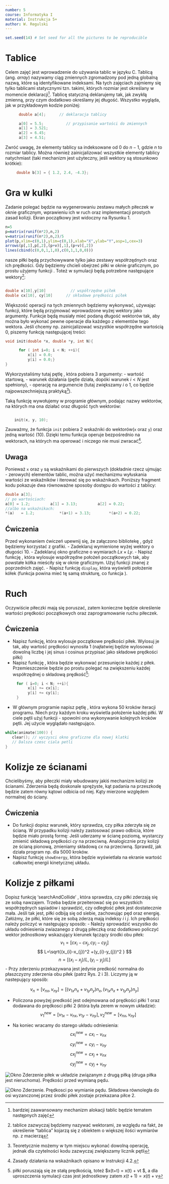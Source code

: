 ```yaml
---
number: 5
course: Informatyka I
material: Instrukcja 5+
author: W. Regulski
---
```


```r
set.seed(14) # Set seed for all the pictures to be reproducible
```

# Tablice
Celem zajęć jest wprowadzenie do używania tablic w języku C. Tablicą (ang. *array*) nazywamy ciąg zmiennych zgromadzony pod jedną globalną nazwą, które są identyfikowane indeksami. 
Na tych zajęciach zajmiemy się tylko tablicami statycznymi tzn. takimi, których rozmiar jest określany w momencie deklaracji^[bardziej zaawansowany mechanizm alokacji tablic będzie tematem następnych zajęć].
Tablicę statyczną deklarujemy tak, jak zwykłą zmienną, przy czym dodatkowo określamy jej długość. Wszystko wygląda, jak w przykładowym kodzie poniżej:

```c++
      double a[4];    	// deklaracja tablicy

      a[0] = 5.5;		   // przypisanie wartości do zmiennych
      a[1] = 3.521;
      a[2] = 6.45;
      a[3] = 4.51;

```
Zwróć uwagę, że elementy tablicy sa indeksowane od $0$ do $n-1$, gdzie $n$ to rozmiar tablicy. Można również zainicjalizować wszystkie elementy tablicy natychmiast (taki mechanizm jest użyteczny, jeśli wektory są stosunkowo krótkie):
```c++
     double b[3] = { 1.2, 2.4, -4.3};
```

# Gra w kulki

Zadanie polegać będzie na wygenerowaniu zestawu małych piłeczek w oknie graficznym, wprawieniu ich w ruch oraz implementacji prostych zasad kolizji. Ekran początkowy jest widoczny na Rysunku 1.
```r
n=5
p=matrix(runif(n*2),n,2)
v=matrix(runif(n*2),n,2)/5
plot(p,xlim=c(0,1),ylim=c(0,1),xlab="X",ylab="Y",asp=1,cex=3)
arrows(p[,1],p[,2],(p+v)[,1],(p+v)[,2])
lines(cbind(c(0,0,1,1,0),c(0,1,1,0,0)))
```

nasze piłki będą przychowywane tylko jako zestawy współrzędnych oraz ich prędkości. Gdy będziemy chcieli obejrzeć piłki w oknie graficznym, po prostu użyjemy funkcji \verb|circle|. Toteż w symulacji będą potrzebne następujące wektory^[tablice zazwyczaj będziemy nazywać wektorami, ze względu na fakt, że określenie "tablica" kojarzą się z obiektem o większej ilości wymiarów np. z macierzą]:
```c++ 

double x[10],y[10]           // współrzędne piłek
double cx[10], cy[10]      // składowe prędkości piłek

```

\subsection* {Pętla `for`}

Większość operacji na tych zmiennych będziemy wykonywać, używając funkcji, które będą przyjmować wprowadzone wyżej wektory jako argumenty. Funkcje będą musiały mieć podaną długość wektorów tak, aby można było wykonać pewne operacje dla każdego z elementów tego wektora.
Jeśli chcemy np. zainicjalizować wszystkie współrzędne wartością $0$, piszemy funkcję następującej treści:

```c++
void init(double *x, double *y, int N){

      for ( int i=0; i < N; ++i){
          x[i] = 0.0;
          y[i] = 0.0;}
}
```



Wykorzystaliśmy tutaj pętlę \verb|for|, która pobiera 3 argumenty:
- wartość startową,
- warunek działania (pętle działa, dopóki warunek $i<N$ jest spełniony),
- operację na argumencie (tutaj zwiększamy $i$ o 1, co będzie najpowszechniejszą praktyką^[Teoretycznie możemy w tym miejscu wykonać dowolną operację, jednak dla czytelności kodu zazwyczaj zwiększamy licznik pętli]).

Taką funkcję wywołujemy w programie głównym, podając nazwy wektorów, na których ma ona działać oraz długość tych wektorów:

```c++

	init(x, y, 10);

```

Zauważmy, że funkcja `init` pobiera 2 wskaźniki do wektorów(`x` oraz `y`) oraz jedną wartość (10). Dzięki temu funkcja operuje bezpośrednio na wektorach, na których ma operować i niczego nie musi zwracać^[Zasady działania na wskaźnikach opisano w Instrukcji 4.2.]. 


## Uwaga
Ponieważ `x` oraz `y` są wskaźnikami do pierwszych (dokładnie rzecz ujmując - zerowych) elementów tablic, można użyć mechanizmu wyłuskania wartości ze wskaźników i iterować się po wskaźnikach. Poniższy fragment kodu pokazuje dwa równoważne sposoby dostępu do wartości z tablicy:

```c++
double a[3];
// po wartościach:
a[0] = 1.2;         a[1] = 3.13;         a[2] = 0.22;
//albo na wskaźnikach:
*(a)   = 1.2;           *(a+1) = 3.13;        *(a+2) = 0.22;
```


## Ćwiczenia
Przed wykonaniem ćwiczeń upewnij się, że załączono bibliotekę \verb|winbgi2.h|, gdyż będziemy korzystać z grafiki.
- Zadeklaruj wymienione wyżej wektory o długości 10.
- Zadeklaruj okno graficzne o wymiarach $Lx \times Ly$.
- Napisz funkcję \verb|init|, która wylosuje współrzędne położeń początkowych tak, aby powstałe kółka mieściły się w oknie graficznym. Użyj funkcji \verb|rand()| znanej z poprzednich zajęć.
- Napisz funkcję `display`, która wyświetli położenie kółek (funkcja powina mieć tę samą strukturę, co funkcja \verb|init|).


# Ruch

Oczywiście piłeczki mają się poruszać, zatem konieczne będzie określenie wartości prędkości początkowych oraz zaprogramowanie ruchu piłeczek.


## Ćwiczenia

- Napisz funkcję, która wylosuje początkowe prędkości piłek. Wylosuj je tak, aby wartość prędkości wynosiła 1 
   (najłatwiej będzie wylosować dowolną liczbę i jej sinus i cosinus przypisać jako składowe prędkości piłki)
- Napisz funkcję \verb|run|, która będzie wykonwać przesunięcie każdej z piłek. Przemieszczenie będzie po prostu polegać na zwiększeniu każdej współrzędnej o składową prędkość^[piłki poruszają się ze stałą prędkością, toteż $x(t+\Delta t) = x(t) + v\Delta t $, a dla uproszczenia symulacji czas jest jednostkowy zatem $x(t+1) = x(t) + v$]:

```c++
     for ( i=0; i < N; ++i){
          x[i] += cx[i];
          y[i] += cy[i];
     }
```

- W głównym programie napisz pętlę \verb|while|, która wykona 50 kroków iteracji programu. Niech przy każdym kroku wyświetla położenie każdej piłki. W ciele pętli użyj funkcji \verb|animate(100)| - spowolni ona wykonywanie kolejnych kroków pętli. Jej użycie wyglądało następująco.

```c++
while(animate(100)) {
   clear(); // wyczysci okno graficzne dla nowej klatki
   // Dalsza czesc ciala petli
}
```


# Kolizje ze ścianami
Chcielibyśmy, aby piłeczki miały wbudowany jakiś mechanizm kolizji ze ścianami. 
Zderzenia będą doskonale sprężyste, kąt padania na przeszkodę będzie zatem równy kątowi odbicia od niej. Kąty mierzone względem normalnej do ściany.

## Ćwiczenia
- Do funkcji \verb|run| dopisz warunek, który sprawdza, czy piłka zderzyła się ze ścianą. W przypadku kolizji należy zastosować prawo odbicia, które będzie miało prostą formę:
Jeśli uderzamy w ścianę poziomą, wystarczy zmienić składową prędkości $cy$ na przeciwną. Analogicznie przy kolizji ze ścianą pionową, zmieniamy składową $cx$ na przeciwną.
Sprawdź, jak działa program np. dla 5000 kroków.
- Napisz funkcję `showEnergy`, która będzie wyświetlała na ekranie wartość całkowitej energii kinetycznej układu.



# Kolizje z piłkami

Dopisz funkcję 'searchAndCollide' , która sprawdza, czy piłki zderzają się ze sobą nawzajem.
Trzeba będzie przeiterować się po wszystkich współrzędnych sąsiadów i sprawdzić, czy odległość piłek jest dostatecznie mała.
Jeśli tak jest, piłki odbiją się od siebie, zachowując pęd oraz energię. 
Załóżmy, że piłki, które się ze sobą zderzą mają indeksy $i$ i $j$. Ich prędkości należy policzyć w następujący sposób:
- Należy sprowadzić wszystko do układu odniesienia zwiazanego z drugą piłeczką oraz dodatkowo policzyć wektor jednostkowy wskazujący kierunek łączący środki obu piłek:
$$
v_{1}= [cx_{i} - cx_{j}, cy_{i} - cy_{j}]
$$
$$
L=\sqrt{(x_{i}-x_{j})^2 +(y_{i}-y_{j})^2 }
$$
$$
n= [(x_{i}-x_{j})/L,(y_{i}-y_{j})/L]
$$
- Przy zderzeniu przekazywana jest jedynie predkość normalna do płaszczyzny zderzenia obu piłek (patrz Rys. 2 i 3). Liczymy ją w nastepujący sposób:

$$
v_{n}= [v_{nx},v_{ny}]=[(v_{1x}n_{x}+v_{1y}n_{y})n_{x},(v_{1x}n_{x}+v_{1y}n_{y})n_{y}]
$$

- Policzona powyżej predkość jest odejmowana od prędkości piłki 1 oraz dodawana do prędkosci piłki 2 (która była zerem w nowym układzie):
$$
v_{1}^{new}= [v_{1x}-v_{nx}, v_{1y}-v_{ny}], v_{2}^{new}= [v_{nx},v_{ny}]
$$

- Na koniec wracamy do starego układu odniesienia:
$$
cx_{i}^{new}=cx_{i} - v_{nx} 
$$
$$
cy_{i}^{new}=cy_{i} - v_{ny}
$$
$$
cx_{j}^{new}=cx_{j}+ v_{nx}
$$
$$
cy_{j}^{new}=cy_{j}+v_{ny}
$$

![Okno](info1_figures/zderzenie1.png )
Zderzenie piłek w układzie związanym z drugą piłką (druga piłka jest nieruchoma). Prędkości przed wymianą pędu.


![Okno](info1_figures/zderzenie2.png )
Zderzenie. Prędkosci po wymianie pędu. Składowa równoległa do osi wyzanczonej przez środki piłek zostaje przekazana piłce 2.
